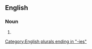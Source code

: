==English==

===Noun===
{{head|en|noun plural form}}

# {{plural of|mercenary|lang=en}}

[[Category:English plurals ending in "-ies"]]